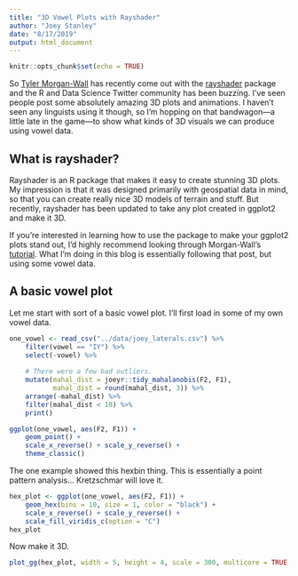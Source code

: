 ```yaml
---
title: "3D Vowel Plots with Rayshader"
author: "Joey Stanley"
date: "8/17/2019"
output: html_document
---
```


```r
knitr::opts_chunk$set(echo = TRUE)
```

So [Tyler Morgan-Wall](https://www.tylermw.com) has recently come out with the [rayshader](https://www.rayshader.com) package and the R and Data Science Twitter community has been buzzing. I've seen people post some absolutely amazing 3D plots and animations. I haven't seen any linguists using it though, so I'm hopping on that bandwagon---a little late in the game---to show what kinds of 3D visuals we can produce using vowel data.

## What is rayshader?

Rayshader is an R package that makes it easy to create stunning 3D plots. My impression is that it was designed primarily with geospatial data in mind, so that you can create really nice 3D models of terrain and stuff. But recently, rayshader has been updated to take any plot created in ggplot2 and make it 3D. 

If you're interested in learning how to use the package to make your ggplot2 plots stand out, I'd highly recommend looking through Morgan-Wall's [tutorial](https://www.tylermw.com/3d-ggplots-with-rayshader/). What I'm doing in this blog is essentially following that post, but using some vowel data.

## A basic vowel plot

Let me start with sort of a basic vowel plot. I'll first load in some of my own vowel data.

```r
one_vowel <- read_csv("../data/joey_laterals.csv") %>%
    filter(vowel == "IY") %>%
    select(-vowel) %>%
    
    # There were a few bad outliers.
    mutate(mahal_dist = joeyr::tidy_mahalanobis(F2, F1),
           mahal_dist = round(mahal_dist, 3)) %>%
    arrange(-mahal_dist) %>%
    filter(mahal_dist < 10) %>%
    print()
```

```r
ggplot(one_vowel, aes(F2, F1)) + 
    geom_point() + 
    scale_x_reverse() + scale_y_reverse() + 
    theme_classic()
```

The one example showed this hexbin thing. This is essentially a point pattern analysis... Kretzschmar will love it.

```r
hex_plot <- ggplot(one_vowel, aes(F2, F1)) + 
    geom_hex(bins = 10, size = 1, color = "black") + 
    scale_x_reverse() + scale_y_reverse() + 
    scale_fill_viridis_c(option = "C")
hex_plot
```

Now make it 3D.

```r
plot_gg(hex_plot, width = 5, height = 4, scale = 300, multicore = TRUE, windowsize = c(1000, 800))
```